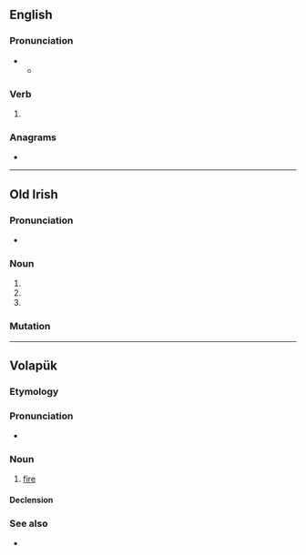 ==English==

===Pronunciation===
* {{IPA|en|/faɪld/}}
** {{audio|en|LL-Q1860 (eng)-Vealhurl-filed.wav|Audio (UK)}}

===Verb===
{{head|en|verb form}}

# {{en-past of|file}}

===Anagrams===
* {{anagrams|en|a=defil|Fidel|Field|felid|field|flied}}

----

==Old Irish==

===Pronunciation===
* {{IPA|sga|/ˈfʲilʲeð/}}

===Noun===
{{head|sga|noun form|g=m}}

# {{inflection of|sga|fili||gen|s}}
# {{inflection of|sga|fili||gen|d}}
# {{inflection of|sga|fili||gen|p}}

===Mutation===
{{sga-mutation|f|iled}}

----

==Volapük==

===Etymology===
{{suffix|vo|fil|ed}}

===Pronunciation===
* {{IPA|vo|/fiˈled/}}

===Noun===
{{vo-noun}}

# [[fire]]

====Declension====
{{vo-decl-noun}}

===See also===
* {{l|vo|fil}}